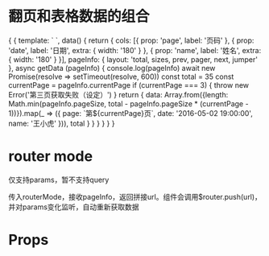 
<Meta title="data-table" />

# 翻页和表格数据的组合

<Preview>
  <Story name="简单用法">
  {
    {
      template: `
        <data-table :cols="cols" :pageInfo="pageInfo" :getData="getData" style="width: 100%">
        </data-table>
      `,
      data() {
        return {
          cols: [{
            prop: 'page',
            label: '页码'
          }, {
            prop: 'date',
            label: '日期',
            extra: {
              width: '180'
            }
          }, {
            prop: 'name',
            label: '姓名',
            extra: {
              width: '180'
            }
          }],
          pageInfo: {
            layout: 'total, sizes, prev, pager, next, jumper'
          },
          async getData (pageInfo) {
            console.log(pageInfo)
            await new Promise(resolve => setTimeout(resolve, 600))
            const total = 35
            const currentPage = pageInfo.currentPage
            if (currentPage === 3) {
                throw new Error('第三页获取失败（设定）')
            }
            return {
                data: Array.from({length: Math.min(pageInfo.pageSize, total - pageInfo.pageSize * (currentPage - 1))}).map(_ => ({
                    page: `第${currentPage}页`,
                    date: '2016-05-02 19:00:00',
                    name: '王小虎'
                })),
                total
            }
          }
        }
      }
    }
  }
  </Story>
</Preview>

# router mode

仅支持params，暂不支持query

传入routerMode，接收pageInfo，返回拼接url。组件会调用$router.push(url)，并对params变化监听，自动重新获取数据

# Props

<Props of={dataTable}  />